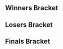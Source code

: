<!-- Generated with http://tournament-nub.rhcloud.com/toliquipedia name=scr6 -->
{{SetGame|melee}}{{tabs static
|name1=Overview
|link1=South Coast Regionals 6
|name2=Singles Bracket
|link2=South Coast Regionals 6/Singles Bracket
|name3=Doubles Bracket
|link3=South Coast Regionals 6/Doubles
|name4=Amateur Bracket
|link4=South Coast Regionals 6/Amateur
|This=2
}}
==Winners Bracket==
{{32DEWBracketA
|r1m1p1=Professor Pro |r1m1p1flag=gb |r1m1p1score=W |r1m1win=1
|r1m1p2=Bye |r1m1p2flag= |r1m1p2score=-

|r1m2p1=Modest Major  |r1m2p1flag= |r1m2p1score=1 |r1m2win=2
|r1m2p2=Frenzy  |r1m2p2flag= |r1m2p2score=2

|r1m3p1=Unreal  |r1m3p1flag=gb |r1m3p1score=2 |r1m3win=1
|r1m3p2=WEEG  |r1m3p2flag=gb |r1m3p2score=0

|r1m4p1=X1  |r1m4p1flag=gb |r1m4p1score=2 |r1m4win=1
|r1m4p2=Monty  |r1m4p2flag= |r1m4p2score=1

|r1m5p1=deathgazer  |r1m5p1flag=gb |r1m5p1score=2 |r1m5win=1
|r1m5p2=Manyula  |r1m5p2flag= |r1m5p2score=0

|r1m6p1=Beans  |r1m6p1flag= |r1m6p1score=2 |r1m6win=1
|r1m6p2=JJLinyard  |r1m6p2flag=gb |r1m6p2score=1

|r1m7p1=Alpha Dash |r1m7p1flag=gb |r1m7p1score=2 |r1m7win=1
|r1m7p2=meamking  |r1m7p2flag= |r1m7p2score=0

|r1m8p1=Ac_Anon  |r1m8p1flag= |r1m8p1score=2 |r1m8win=1
|r1m8p2=Appreciate Art-us  |r1m8p2flag= |r1m8p2score=0

|r1m9p1=Vanity Angel  |r1m9p1flag=gb |r1m9p1score=W |r1m9win=1
|r1m9p2=Bye |r1m9p2flag= |r1m9p2score=-

|r1m10p1=HoorayForJay  |r1m10p1flag=gb |r1m10p1score=1 |r1m10win=2
|r1m10p2=Shufu  |r1m10p2flag= |r1m10p2score=2

|r1m11p1=BrTarolg  |r1m11p1flag=gb |r1m11p1score=2 |r1m11win=1
|r1m11p2=Draz  |r1m11p2flag= |r1m11p2score=0

|r1m12p1=Jam   |r1m12p1flag=gb |r1m12p1score=2 |r1m12win=1
|r1m12p2=Hylian Reaper  |r1m12p2flag= |r1m12p2score=0

|r1m13p1=Mahie  |r1m13p1flag=fr |r1m13p1score=2 |r1m13win=1
|r1m13p2=Lorenzo  |r1m13p2flag= |r1m13p2score=0

|r1m14p1=JoMo  |r1m14p1flag=gb |r1m14p1score=0 |r1m14win=2
|r1m14p2=HaoTwo  |r1m14p2flag=gb |r1m14p2score=2

|r1m15p1=R23  |r1m15p1flag=gb |r1m15p1score=2 |r1m15win=1
|r1m15p2=BiSS  |r1m15p2flag=gb |r1m15p2score=0

|r1m16p1=Matt Smith  |r1m16p1flag= |r1m16p1score=2 |r1m16win=1
|r1m16p2=Oytun  |r1m16p2flag= |r1m16p2score=0

|r2m1p1=Professor Pro |r2m1p1flag=gb |r2m1p1score=2 |r2m1win=1
|r2m1p2=Frenzy  |r2m1p2flag= |r2m1p2score=0

|r2m2p1=Unreal  |r2m2p1flag=gb |r2m2p1score=2 |r2m2win=1
|r2m2p2=X1  |r2m2p2flag=gb |r2m2p2score=1

|r2m3p1=deathgazer  |r2m3p1flag=gb |r2m3p1score=2 |r2m3win=1
|r2m3p2=Beans  |r2m3p2flag= |r2m3p2score=0

|r2m4p1=Alpha Dash |r2m4p1flag=gb |r2m4p1score=2 |r2m4win=1
|r2m4p2=Ac_Anon  |r2m4p2flag= |r2m4p2score=1

|r2m5p1=Vanity Angel  |r2m5p1flag=gb |r2m5p1score=2 |r2m5win=1
|r2m5p2=Shufu  |r2m5p2flag= |r2m5p2score=0

|r2m6p1=BrTarolg  |r2m6p1flag=gb |r2m6p1score=0 |r2m6win=2
|r2m6p2=Jam   |r2m6p2flag=gb |r2m6p2score=2

|r2m7p1=Mahie  |r2m7p1flag=fr |r2m7p1score=2 |r2m7win=1
|r2m7p2=HaoTwo  |r2m7p2flag=gb |r2m7p2score=0

|r2m8p1=R23  |r2m8p1flag=gb |r2m8p1score=2 |r2m8win=1
|r2m8p2=Matt Smith  |r2m8p2flag= |r2m8p2score=0

|r3m1p1=Professor Pro |r3m1p1flag=gb |r3m1p1score=3 |r3m1win=1
|r3m1p2=Unreal  |r3m1p2flag=gb |r3m1p2score=0

|r3m2p1=deathgazer  |r3m2p1flag=gb |r3m2p1score=1 |r3m2win=2
|r3m2p2=Alpha Dash |r3m2p2flag=gb |r3m2p2score=3

|r3m3p1=Vanity Angel  |r3m3p1flag=gb |r3m3p1score=3 |r3m3win=1
|r3m3p2=Jam |r3m3p2flag=gb |r3m3p2score=0

|r3m4p1=Mahie  |r3m4p1flag=fr |r3m4p1score=3 |r3m4win=1
|r3m4p2=R23  |r3m4p2flag=gb |r3m4p2score=1

|r4m1p1=Professor Pro |r4m1p1flag=gb |r4m1p1score=3 |r4m1win=1
|r4m1p2=Alpha Dash |r4m1p2flag=gb |r4m1p2score=1

|r4m2p1=Vanity Angel  |r4m2p1flag=gb |r4m2p1score=3 |r4m2win=1
|r4m2p2=Mahie  |r4m2p2flag=fr |r4m2p2score=1
}}

==Losers Bracket==
{{32DELBracketSmwA
|tourneylink=South Coast Regionals 6
|tourneyname=South Coast Regionals 6
|l1placement=25-32
|l2placement=17-24
|l3placement=13-16
|l4placement=9-12
|l5placement=7-8
|l6placement=5-6

|l1m1p1=Bye |l1m1p1flag= |l1m1p1score=- |l1m1win=2
|l1m1p2=Modest Major  |l1m1p2flag= |l1m1p2score=W

|l1m2p1=WEEG  |l1m2p1flag=gb |l1m2p1score=2 |l1m2win=1
|l1m2p2=Monty  |l1m2p2flag= |l1m2p2score=0

|l1m3p1=Manyula  |l1m3p1flag= |l1m3p1score=2 |l1m3win=1
|l1m3p2=JJLinyard  |l1m3p2flag=gb |l1m3p2score=1

|l1m4p1=meamking  |l1m4p1flag= |l1m4p1score=2 |l1m4win=1
|l1m4p2=Appreciate Art-us  |l1m4p2flag= |l1m4p2score=0

|l1m5p1=Bye |l1m5p1flag= |l1m5p1score=- |l1m5win=2
|l1m5p2=HoorayForJay  |l1m5p2flag=gb |l1m5p2score=W

|l1m6p1=Draz  |l1m6p1flag= |l1m6p1score=2 |l1m6win=1
|l1m6p2=Hylian Reaper |l1m6p2flag= |l1m6p2score=1

|l1m7p1=Lorenzo |l1m7p1flag= |l1m7p1score=0 |l1m7win=2
|l1m7p2=JoMo  |l1m7p2flag=gb |l1m7p2score=2

|l1m8p1=BiSS  |l1m8p1flag=gb |l1m8p1score=0 |l1m8win=2
|l1m8p2=Oytun  |l1m8p2flag= |l1m8p2score=2

|l2m1p1=Matt Smith  |l2m1p1flag= |l2m1p1score=0 |l2m1win=2
|l2m1p2=Modest Major  |l2m1p2flag= |l2m1p2score=2

|l2m2p1=HaoTwo |l2m2p1flag=gb |l2m2p1score=2 |l2m2win=1
|l2m2p2=WEEG  |l2m2p2flag=gb |l2m2p2score=0

|l2m3p1=BrTarolg  |l2m3p1flag=gb |l2m3p1score=2 |l2m3win=1
|l2m3p2=Manyula  |l2m3p2flag= |l2m3p2score=0

|l2m4p1=Shufu  |l2m4p1flag= |l2m4p1score=2 |l2m4win=1
|l2m4p2=meamking  |l2m4p2flag= |l2m4p2score=1

|l2m5p1=Ac_Anon  |l2m5p1flag= |l2m5p1score=0 |l2m5win=2
|l2m5p2=HoorayForJay |l2m5p2flag=gb |l2m5p2score=2

|l2m6p1=Beans  |l2m6p1flag= |l2m6p1score=2 |l2m6win=1
|l2m6p2=Draz  |l2m6p2flag= |l2m6p2score=0

|l2m7p1=X1  |l2m7p1flag=gb |l2m7p1score=1 |l2m7win=2
|l2m7p2=JoMo  |l2m7p2flag=gb |l2m7p2score=2

|l2m8p1=Frenzy  |l2m8p1flag= |l2m8p1score=2 |l2m8win=1
|l2m8p2=Oytun  |l2m8p2flag= |l2m8p2score=0

|l3m1p1=Modest Major  |l3m1p1flag= |l3m1p1score=0 |l3m1win=2
|l3m1p2=HaoTwo  |l3m1p2flag=gb |l3m1p2score=2

|l3m2p1=BrTarolg  |l3m2p1flag=gb |l3m2p1score=2 |l3m2win=1
|l3m2p2=Shufu  |l3m2p2flag= |l3m2p2score=0

|l3m3p1=HoorayForJay  |l3m3p1flag=gb |l3m3p1score=2 |l3m3win=1
|l3m3p2=Beans  |l3m3p2flag= |l3m3p2score=1

|l3m4p1=JoMo  |l3m4p1flag=gb |l3m4p1score=2 |l3m4win=1
|l3m4p2=Frenzy  |l3m4p2flag= |l3m4p2score=1

|l4m1p1=deathgazer  |l4m1p1flag=gb |l4m1p1score=3 |l4m1win=1
|l4m1p2=HaoTwo  |l4m1p2flag=gb |l4m1p2score=2

|l4m2p1=Unreal  |l4m2p1flag=gb |l4m2p1score=3 |l4m2win=1
|l4m2p2=BrTarolg  |l4m2p2flag=gb |l4m2p2score=1

|l4m3p1=R23  |l4m3p1flag=gb |l4m3p1score=3 |l4m3win=1
|l4m3p2=HoorayForJay  |l4m3p2flag=gb |l4m3p2score=0

|l4m4p1=Jam |l4m4p1flag=gb |l4m4p1score=3 |l4m4win=1
|l4m4p2=JoMo  |l4m4p2flag=gb |l4m4p2score=0

|l5m1p1=deathgazer  |l5m1p1flag=gb |l5m1p1score=3 |l5m1win=1
|l5m1p2=Unreal  |l5m1p2flag=gb |l5m1p2score=2

|l5m2p1=R23  |l5m2p1flag=gb |l5m2p1score=3 |l5m2win=1
|l5m2p2=Jam |l5m2p2flag=gb |l5m2p2score=2

|l6m1p1=Mahie  |l6m1p1flag=fr |l6m1p1score=3 |l6m1win=1
|l6m1p2=deathgazer  |l6m1p2flag=gb |l6m1p2score=0

|l6m2p1=Alpha Dash |l6m2p1flag=gb |l6m2p1score=1 |l6m2win=2
|l6m2p2=R23  |l6m2p2flag=gb |l6m2p2score=3
}}

==Finals Bracket==
<onlyinclude>
{{DEFinalSmwBracket
|tourneylink=South Coast Regionals 6
|tourneyname=South Coast Regionals 6
|l1placement=4
|r2placement=3
|r3loserplacement=2
|r3winnerplacement=1

<!-- FROM WINNERS -->
|r1m1p1=Professor Pro |r1m1p1flag=gb |r1m1p1score=3 |r1m1win=1
|r1m1p2=Vanity Angel |r1m1p2flag=gb |r1m1p2score=1

<!-- FROM LOSERS -->
|l1m1p1=Mahie |l1m1p1flag=fr |l1m1p1score=3 |l1m1win=1
|l1m1p2=R23  |l1m1p2flag=gb |l1m1p2score=2

<!-- LOSERS FINALS -->
|r2m1p1=Vanity Angel  |r2m1p1flag=gb |r2m1p1score=3 |r2m1win=1
|r2m1p2=Mahie  |r2m1p2flag=fr |r2m1p2score=2

<!-- GRAND FINALS -->
|r3m1p1=Professor Pro |r3m1p1flag=gb |r3m1p1score=3 |r3m1win=1
|r3m1p2=Vanity Angel  |r3m1p2flag=gb |r3m1p2score=2
}}
</onlyinclude>
